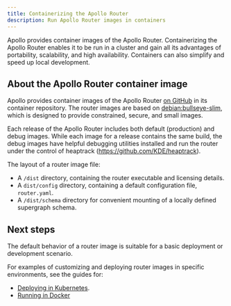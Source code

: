 ```yaml
---
title: Containerizing the Apollo Router
description: Run Apollo Router images in containers
---
```



Apollo provides container images of the Apollo Router. Containerizing the Apollo Router enables it to be run in a cluster and gain all its advantages of portability, scalability, and high availability. Containers can also simplify and speed up local development.

<ElasticNotice />

## About the Apollo Router container image

Apollo provides container images of the Apollo Router [on GitHub](https://github.com/apollographql/router/pkgs/container/router) in its container repository. The router images are based on [debian:bullseye-slim](https://hub.docker.com/_/debian/), which is designed to provide constrained, secure, and small images.

Each release of the Apollo Router includes both default (production) and debug images. While each image for a release contains the same build, the debug images have helpful debugging utilities installed and run the router under the control of heaptrack (https://github.com/KDE/heaptrack).

The layout of a router image file:

* A `/dist` directory, containing the router executable and licensing details.
* A `dist/config` directory, containing a default configuration file, `router.yaml`.
* A `/dist/schema` directory for convenient mounting of a locally defined supergraph schema.

## Next steps

The default behavior of a router image is suitable for a basic deployment or development scenario.

For examples of customizing and deploying router images in specific environments, see the guides for: 
* [Deploying in Kubernetes](./kubernetes/).
* [Running in Docker](./docker/)
